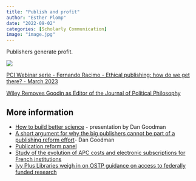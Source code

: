 ```yaml
---
title: "Publish and profit"
author: "Esther Plomp"
date: "2022-09-02"
categories: [Scholarly Communication]
image: "image.jpg"
---
```


Publishers generate profit.

[![](images/image-373771131.png){fig-alt="#Elsevier profit is up! Now a margin of more than 37%:  The similarly profitable RELX surveillance section (\"risk\") is tightly coupled, which makes it impossible to know how much of Elsevier's revenue comes from publishing their 600k articles and how much from their 'data analytics' activities. Assuming all surveillance revenue is counted in the 'risk' section, the average Elsevier article is priced at US$5846 with a profit of US$2211."}](https://mastodon.social/@brembs/109982444462601139)

[PCI Webinar serie - Fernando Racimo - Ethical publishing: how do we get there? - March 2023](https://www.youtube.com/watch?v=TzLgGSNq0Wk)

[Wiley Removes Goodin as Editor of the Journal of Political Philosophy](https://dailynous.com/2023/04/27/wiley-removes-goodin-as-editor-of-the-journal-of-political-philosophy/)

## More information

-   [How to build better science](https://youtu.be/UYtcvzjmM_8?t=5192) - presentation by Dan Goodman
-   [A short argument for why the big publishers cannot be part of a publishing reform effort](https://neuromatch.social/@neuralreckoning/109977458632197766)- Dan Goodman
-   [Publication reform panel](https://www.youtube.com/watch?v=g27NmG2UUP0)
-   [Study of the evolution of APC costs and electronic subscriptions for French institutions](https://www.ouvrirlascience.fr/retrospective-and-prospective-study-of-the-evolution-of-apc-costs-and-electronic-subscriptions-for-french-institutions-2/)
-   [Ivy Plus Libraries weigh in on OSTP guidance on access to federally funded research](https://libraries.mit.edu/news/libraries-support-3/34036/)
